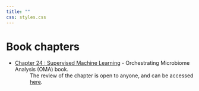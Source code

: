 ```yaml
---
title: ""
css: styles.css
---
```


# Book chapters

::: bullet-list
-   [Chapter 24 : Supervised Machine Learning](https://microbiome.github.io/OMA/docs/devel/pages/machine_learning.html) - [Orchestrating Microbiome Analysis (OMA) book]{.my_bold}.
: The review of the chapter is open to anyone, and can be accessed [here](https://github.com/microbiome/OMA/commit/64262b2170b6207e7f528eeef7054d036d31a6c2).
:::

